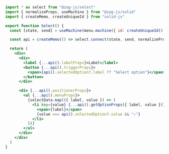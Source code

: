 ```jsx
import * as select from "@zag-js/select"
import { normalizeProps, useMachine } from "@zag-js/solid"
import { createMemo, createUniqueId } from "solid-js"

export function Select() {
  const [state, send] = useMachine(menu.machine({ id: createUniqueId() }))

  const api = createMemo(() => select.connect(state, send, normalizeProps))

  return (
    <div>
      <div>
        <label {...api().labelProps}>Label</label>
        <button {...api().triggerProps}>
          <span>{api().selectedOption?.label ?? "Select option"}</span>
        </button>
      </div>

      <div {...api().positionerProps}>
        <ul {...api().menuProps}>
          {selectData.map(({ label, value }) => (
            <li key={value} {...api().getOptionProps({ label, value })}>
              <span>{label}</span>
              {value === api().selectedOption?.value && "✓"}
            </li>
          ))}
        </ul>
      </div>
    </div>
  )
}
```
